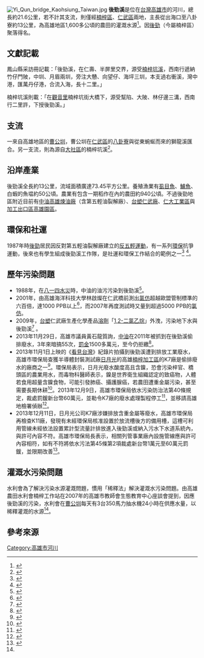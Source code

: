 {{Infobox river
| river_name = 後勁溪
| image_name = Hou Jin River.jpg
| image_size = 300px
| caption = 後勁溪下游
| origin = [[曹公圳|曹公圳]]、大社丘陵
| mouth = [[左營軍港|左營軍港]]
| progression = [[台灣海峽|台灣海峽]]
| basin_countries = {{ROC}}
| location = [[高雄市|高雄市]][[楠梓區|楠梓區]]、[[仁武區|仁武區]]、[[大社區|大社區]]
| length = {{convert|21.6|km|0|}}
| elevation = {{convert|18|m|0|}} 
| mouth_elevation = {{convert|0|m|0|}} 
| discharge = 
| watershed = {{convert|73.45|km2|0|}}
}}
[[File:Yi_Qun_bridge_Kaohsiung_Taiwan.jpg|thumb]]
'''後勁溪'''是位在[[台灣|台灣]][[高雄市|高雄市]]的河川，總長約21.6公里，若不計其支流，則僅經[[楠梓區|楠梓區]]、[[仁武區|仁武區]]兩地，主長從出海口至八卦寮約13公里，為高雄地區1,600多公頃的農田的灌溉水源<ref name="陳">{{cite news|author=陳胤安|title=工業喝好水，農業喝毒水！|url=http://e-info.org.tw/node/22628|newspaper=環境資訊中心|date=2007-05-21|accessdate=2013-12-11|archive-date=2020-05-06|archive-url=https://web.archive.org/web/20200506214604/https://e-info.org.tw/node/22628|dead-url=no}}</ref>。因[[後勁|後勁]]（今屬楠梓區）聚落得名。

== 文獻記載 ==
鳳山縣采訪冊記載：「後勁溪，在仁壽、半屏里交界，源受[[楠梓坑溪|楠梓坑溪]]，西南行遞納竹仔門陂，中圳、月眉兩圳，旁注大戇、向望仔、海坪三圳，本支過右衝溪，灣中港，匯萬丹仔港，合流入海，長十二里。」

楠梓坑溪則載：「在[[觀音里|觀音里]]楠梓坑街大橋下，源受幫陷、大陂、林仔邊三溝，西南行二里許，下授後勁溪。」

== 支流 ==
一來自高雄地區的[[曹公圳|曹公圳]]，曹公圳在[[仁武區|仁武區]]的[[八卦寮|八卦寮]]與從東蜿蜒而來的獅龍溪匯合。另一支流，則為源自[[大社區|大社區]]的楠梓坑溪<ref name="hou">{{cite book|title=後勁溪采風錄|publisher=後勁文物館|year=2007|isbn=9789868394209}}</ref>。

== 沿岸產業 ==
後勁溪全長約13公里，流域面積廣達73.45平方公里。養殖漁業有[[虱目魚|虱目魚]]、[[鱸魚|鱸魚]]、白蝦的魚塭約50公頃。農業有包含一期稻作在內的農田約940公頃。不過後勁地區附近目前有[[台灣中油|中油]][[高雄煉油廠|高雄煉油廠]]（含第五輕油裂解廠）、[[台塑仁武廠|台塑仁武廠]]、[[仁大工業區|仁大工業區]]與[[加工出口區高雄園區|加工出口區高雄園區]]。

== 環保和社運 ==
1987年時[[後勁|後勁]]居民因反對第五輕油裂解廠建立的[[反五輕運動|反五輕運動]]，有一系列[[環保|環保]]抗爭運動，後來也有學生組成後勁溪工作隊，是社運和環保工作結合的範例之一<ref name="丕云邓1993">{{cite book|author=丕云邓|title=80年代台湾学生运动史|url=http://books.google.com/books?id=dQ8FAQAAIAAJ|year=1993|publisher=前衛出版社|quote=1989 年 8 月由高雄社運工作室舉辦的「北港溪/後勁溪學生工作隊」,活動時間約 一週。在北港溪流域,有北醫、中山 ... 後四天分成 6 個工作隊進行,分別是茄拔兒童 環保營、善化隊、仁德隊、將軍溪隊、急水溪隊與後勁溪隊。共有來自北醫、輔大、中央 、 .}}</ref> <ref name="台灣社會研究季刊社2003">{{cite book|title=台灣社會研究季刊|url=http://books.google.com/books?id=4A42AQAAIAAJ|date=December 2003|publisher=台灣社會研究季刊社|quote= 値得注意的是,這三件暴力事件都發生在自救會成立的早期,而且,在這三個事件之後, 後勁反五輕運動就再也沒有發生類似的肢體 ... 環保聯盟到鳳屛宮舉辦幹部講習,社運 專家到鳳屛宮與民眾座談『非暴力抗爭』,嘉南藥專到後勁舉辦『後勁溪環境之旅』 14 .}}</ref>。

== 歷年污染問題 ==
* 1988年，在[[八一四水災|八一四水災]]時，中油的油污污染到後勁溪<ref name="施信民2007">{{cite book|author=施信民|title=臺灣環保運動史料彙編|url=http://books.google.com /books?id=6IRIAAAAMAAJ|year=2007|publisher=國史館|isbn=9799860055534|quote=八一四水災使得中油的油污大量冒出,沖入後勁溪,污染沿岸社區。|access-date=2013-12-12|archive-date=2011-02-22|archive-url=https://web.archive.org/web/20110222140054/http://books.google.com/|dead-url=no}}</ref>。
* 2001年，由高雄海洋科技大學林啟燦在仁武橋前測出[[氯仿|氯仿]]超越歐盟管制標準的六百倍，達1000 PPB以上<ref>{{cite news|author=陳婉寧|title=查探後勁溪|url=http://e-info.org.tw/node/40926|newspaper=環境資訊中心|date=2009-02-16|accessdate=2013-12-11|archive-date=2020-05-06|archive-url=https://web.archive.org/web/20200506214656/https://e-info.org.tw/node/40926|dead-url=no}}</ref>，而2007年再度測試時又量到超過5000 PPB的[[氯仿|氯仿]]。
* 2009年，[[台塑|台塑]]仁武廠生產化學產品[[溶劑|溶劑]]「[[1,2-二氯乙烷|1,2-二氯乙烷]]」外洩，污染地下水與後勁溪<ref>{{cite news|title=後勁溪花37億除污 被日月光毀了|url=http://www.appledaily.com.tw/appledaily/article/headline/20131210/35496825/%E5%BE%8C%E5%8B%81%E6%BA%AA%E8%8A%B137%E5%84%84%E9%99%A4%E6%B1%A1%E8%A2%AB%E6%97%A5%E6%9C%88%E5%85%89%E6%AF%80%E4%BA%86|accessdate=2013-12-10|newspaper=蘋果日報|date=2013-12-10|archive-date=2015-11-15|archive-url=https://web.archive.org/web/20151115072006/http://www.appledaily.com.tw/appledaily/article/headline/20131210/35496825/%E5%BE%8C%E5%8B%81%E6%BA%AA%E8%8A%B137%E5%84%84%E9%99%A4%E6%B1%A1%E8%A2%AB%E6%97%A5%E6%9C%88%E5%85%89%E6%AF%80%E4%BA%86|dead-url=no}}</ref> 。
* 2013年11月29日，高雄市議員黃石龍質詢，[[台灣中油|中油]]在2011年被抓到在後勁溪偷排廢水，3年來暗搞55次，[[罰金|罰金]]1500多萬元，至今仍拒繳<ref>{{cite news|author=呂素麗|title=廢毒水汙染後勁溪 中油3年未繳罰金|url=http://news.chinatimes.com/domestic/11050612/112013113000247.html|accessdate=2013-12-10|newspaper=中國時報|date=2013-11-30|deadurl=yes|archiveurl=https://web.archive.org/web/20131213034429/http://news.chinatimes.com/domestic/11050612/112013113000247.html|archivedate=2013-12-13}}</ref>。
* 2013年11月1日上映的《[[看見台灣|看見台灣]]》紀錄片拍攝到後勁溪遭到排放工業廢水，高雄市環保局查獲半導體封裝測試廠[[日月光半導體|日月光]]的高雄[[楠梓加工區|楠梓加工區]]的K7廠是偷排廢水的廠商之一<ref>{{cite news|author=許敏溶|title=日月光汙染高雄後勁溪　齊柏林：無法理解|url=http://www.appledaily.com.tw/realtimenews/article/life/20131210/306333/%E6%97%A5%E6%9C%88%E5%85%89%E6%B1%99%E6%9F%93%E9%AB%98%E9%9B%84%E5%BE%8C%E5%8B%81%E6%BA%AA%E3%80%80%E9%BD%8A%E6%9F%8F%E6%9E%97%EF%BC%9A%E7%84%A1%E6%B3%95%E7%90%86%E8%A7%A3|accessdate=2013-12-10|newspaper=蘋果日報|date=2013-12-10|archive-date=2016-03-04|archive-url=https://web.archive.org/web/20160304132110/http://www.appledaily.com.tw/realtimenews/article/life/20131210/306333/%E6%97%A5%E6%9C%88%E5%85%89%E6%B1%99%E6%9F%93%E9%AB%98%E9%9B%84%E5%BE%8C%E5%8B%81%E6%BA%AA%E3%80%80%E9%BD%8A%E6%9F%8F%E6%9E%97%EF%BC%9A%E7%84%A1%E6%B3%95%E7%90%86%E8%A7%A3|dead-url=no}}</ref>。環保局表示，日月光廢水酸度高且含鎳，恐會污染梓官、橋頭區的農業用水，而毒物科醫師表示，鎳是世界衛生組織認定的致癌物，人體若食用超量含鎳食物，可能引發肺癌、攝護腺癌，若農田遭重金屬污染，甚至需要長期休耕<ref>{{Cite web |url=http://www.cna.com.tw/news/asoc/201312100056-1.aspx |title=日月光K7廢水 含鎳恐污農田，中央社，2013年12月10日 |access-date=2013年12月12日 |archive-url=https://web.archive.org/web/20151117031324/http://www.cna.com.tw/news/asoc/201312100056-1.aspx |archive-date=2015年11月17日 |dead-url=yes }}</ref>。2013年12月9日，高雄市環保局依水污染防治法第40條規定，裁處罰鍰新台幣60萬元，並勒令K7廠的廢水處理製程停工<ref>{{Cite web |url=http://www.cna.com.tw/news/aloc/201312090325-1.aspx |title=日月光K7廠排廢水 高市重罰，中央社，2013年12月9日 |access-date=2013年12月12日 |archive-url=https://web.archive.org/web/20151117023248/http://www.cna.com.tw/news/aloc/201312090325-1.aspx |archive-date=2015年11月17日 |dead-url=yes }}</ref>，並移請高雄地檢署偵辦<ref>{{cite news|title=毒害台灣 追討日月光不法利得|url=http://www.appledaily.com.tw/appledaily/article/headline/20131211/35499849/%E6%AF%92%E5%AE%B3%E5%8F%B0%E7%81%A3%E8%BF%BD%E8%A8%8E%E6%97%A5%E6%9C%88%E5%85%89%E4%B8%8D%E6%B3%95%E5%88%A9%E5%BE%97|accessdate=2013-12-11|newspaper=蘋果日報|date=2013-12-11|archive-date=2016-03-05|archive-url=https://web.archive.org/web/20160305015759/http://www.appledaily.com.tw/appledaily/article/headline/20131211/35499849/%E6%AF%92%E5%AE%B3%E5%8F%B0%E7%81%A3%E8%BF%BD%E8%A8%8E%E6%97%A5%E6%9C%88%E5%85%89%E4%B8%8D%E6%B3%95%E5%88%A9%E5%BE%97|dead-url=no}}</ref>。
* 2013年12月11日，日月光公司K7廠涉嫌排放含重金屬等廢水，高雄市環保局再檢查K11廠，發現有未經環保局核准設置於放流槽後方的備用槽，這槽可利用管線未經依法設置累計型流量計排放進入後勁溪或納入污水下水道系統內，與許可內容不符。高雄市環保局長表示，相關列管事業廠內設施管線應與許可內容相符，如有不符將依水污法第45條第2項裁處新台幣1萬元至60萬元罰鍰，並限期改善<ref>{{Cite web |url=http://www.cna.com.tw/news/asoc/201312110462-1.aspx |title=日月光K11廠查到未核准設備，中央社，2013年12月11日 |access-date=2013年12月12日 |archive-url=https://web.archive.org/web/20151117023429/http://www.cna.com.tw/news/asoc/201312110462-1.aspx |archive-date=2015年11月17日 |dead-url=yes }}</ref>。

== 灌溉水污染問題 ==
水利會為了解決污染水源灌溉問題，慣用「稀釋法」解決灌溉水污染問題。由高雄農田水利會楠梓工作站在2007年的高雄市教師會生態教育中心座談會提到，因應後勁溪的污染，水利會在[[曹公圳|曹公圳]]每天有3台350馬力抽水機24小時在供應水量，以稀釋灌溉的水源<ref name="陳"/>。

== 參考來源 ==
{{reflist|2}}

{{commons category|Houjin River}}

[[Category:高雄市河川|Category:高雄市河川]]